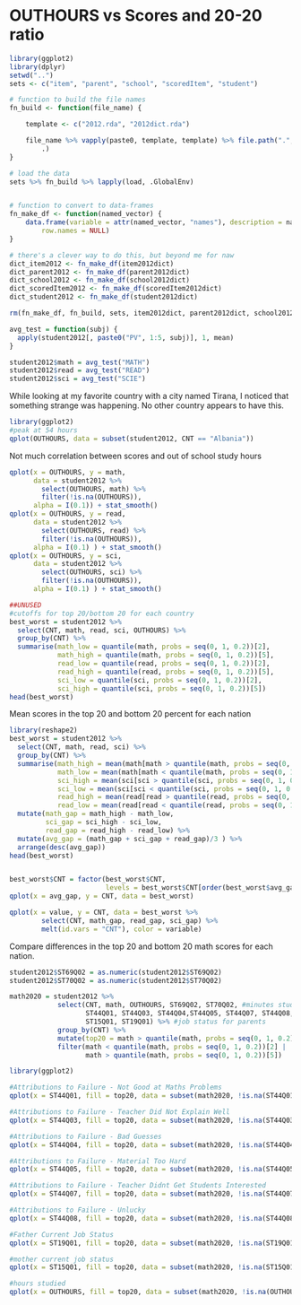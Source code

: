 OUTHOURS vs Scores and 20-20 ratio
========================================================

```r
library(ggplot2)
library(dplyr)
setwd("..")
sets <- c("item", "parent", "school", "scoredItem", "student")

# function to build the file names
fn_build <- function(file_name) {

    template <- c("2012.rda", "2012dict.rda")

    file_name %>% vapply(paste0, template, template) %>% file.path(".", "data", 
        .)
}

# load the data
sets %>% fn_build %>% lapply(load, .GlobalEnv)


# function to convert to data-frames
fn_make_df <- function(named_vector) {
    data.frame(variable = attr(named_vector, "names"), description = named_vector, 
        row.names = NULL)
}

# there's a clever way to do this, but beyond me for naw
dict_item2012 <- fn_make_df(item2012dict)
dict_parent2012 <- fn_make_df(parent2012dict)
dict_school2012 <- fn_make_df(school2012dict)
dict_scoredItem2012 <- fn_make_df(scoredItem2012dict)
dict_student2012 <- fn_make_df(student2012dict)

rm(fn_make_df, fn_build, sets, item2012dict, parent2012dict, school2012dict, scoredItem2012dict, student2012dict)
```

```r
avg_test = function(subj) {
  apply(student2012[, paste0("PV", 1:5, subj)], 1, mean)
}

student2012$math = avg_test("MATH")
student2012$read = avg_test("READ")
student2012$sci = avg_test("SCIE")
```

While looking at my favorite country with a city named Tirana, I noticed that something strange was happening.  No other country appears to have this.
```r
library(ggplot2)
#peak at 54 hours
qplot(OUTHOURS, data = subset(student2012, CNT == "Albania"))
```

Not much correlation between scores and out of school study hours
```r
qplot(x = OUTHOURS, y = math, 
      data = student2012 %>% 
        select(OUTHOURS, math) %>% 
        filter(!is.na(OUTHOURS)), 
      alpha = I(0.1)) + stat_smooth()
qplot(x = OUTHOURS, y = read, 
      data = student2012 %>% 
        select(OUTHOURS, read) %>% 
        filter(!is.na(OUTHOURS)), 
      alpha = I(0.1) ) + stat_smooth()
qplot(x = OUTHOURS, y = sci, 
      data = student2012 %>% 
        select(OUTHOURS, sci) %>% 
        filter(!is.na(OUTHOURS)), 
      alpha = I(0.1) ) + stat_smooth()
```


```r
##UNUSED
#cutoffs for top 20/bottom 20 for each country
best_worst = student2012 %>% 
  select(CNT, math, read, sci, OUTHOURS) %>% 
  group_by(CNT) %>% 
  summarise(math_low = quantile(math, probs = seq(0, 1, 0.2))[2],
            math_high = quantile(math, probs = seq(0, 1, 0.2))[5],
            read_low = quantile(read, probs = seq(0, 1, 0.2))[2],
            read_high = quantile(read, probs = seq(0, 1, 0.2))[5],
            sci_low = quantile(sci, probs = seq(0, 1, 0.2))[2],
            sci_high = quantile(sci, probs = seq(0, 1, 0.2))[5])
head(best_worst)
```

Mean scores in the top 20 and bottom 20 percent for each nation
```r
library(reshape2)
best_worst = student2012 %>% 
  select(CNT, math, read, sci) %>% 
  group_by(CNT) %>% 
  summarise(math_high = mean(math[math > quantile(math, probs = seq(0, 1, 0.2))[5]]),
            math_low = mean(math[math < quantile(math, probs = seq(0, 1, 0.2))[2]]),
            sci_high = mean(sci[sci > quantile(sci, probs = seq(0, 1, 0.2))[5]]),
            sci_low = mean(sci[sci < quantile(sci, probs = seq(0, 1, 0.2))[2]]),
            read_high = mean(read[read > quantile(read, probs = seq(0, 1, 0.2))[5]]),
            read_low = mean(read[read < quantile(read, probs = seq(0, 1, 0.2))[2]])) %>%
  mutate(math_gap = math_high - math_low,
         sci_gap = sci_high - sci_low,
         read_gap = read_high - read_low) %>%
  mutate(avg_gap = (math_gap + sci_gap + read_gap)/3 ) %>%
  arrange(desc(avg_gap))
head(best_worst)


best_worst$CNT = factor(best_worst$CNT, 
                        levels = best_worst$CNT[order(best_worst$avg_gap)])
qplot(x = avg_gap, y = CNT, data = best_worst)

qplot(x = value, y = CNT, data = best_worst %>% 
        select(CNT, math_gap, read_gap, sci_gap) %>% 
        melt(id.vars = "CNT"), color = variable)
```

Compare differences in the top 20 and bottom 20 math scores for each nation.
```r
student2012$ST69Q02 = as.numeric(student2012$ST69Q02)
student2012$ST70Q02 = as.numeric(student2012$ST70Q02)

math2020 = student2012 %>%
            select(CNT, math, OUTHOURS, ST69Q02, ST70Q02, #minutes studying, class periods
                   ST44Q01, ST44Q03, ST44Q04,ST44Q05, ST44Q07, ST44Q08, #attributions to failure
                   ST15Q01, ST19Q01) %>% #job status for parents
            group_by(CNT) %>%
            mutate(top20 = math > quantile(math, probs = seq(0, 1, 0.2))[5]) %>%
            filter(math < quantile(math, probs = seq(0, 1, 0.2))[2] | 
                   math > quantile(math, probs = seq(0, 1, 0.2))[5])
```

```r
library(ggplot2)

#Attributions to Failure - Not Good at Maths Problems
qplot(x = ST44Q01, fill = top20, data = subset(math2020, !is.na(ST44Q01)), geom = "bar", position = "fill")

#Attributions to Failure - Teacher Did Not Explain Well
qplot(x = ST44Q03, fill = top20, data = subset(math2020, !is.na(ST44Q03)), geom = "bar", position = "fill")

#Attributions to Failure - Bad Guesses
qplot(x = ST44Q04, fill = top20, data = subset(math2020, !is.na(ST44Q04)), geom = "bar", position = "fill")

#Attributions to Failure - Material Too Hard
qplot(x = ST44Q05, fill = top20, data = subset(math2020, !is.na(ST44Q05)), geom = "bar", position = "fill")

#Attributions to Failure - Teacher Didnt Get Students Interested
qplot(x = ST44Q07, fill = top20, data = subset(math2020, !is.na(ST44Q07)), geom = "bar", position = "fill")

#Attributions to Failure - Unlucky
qplot(x = ST44Q08, fill = top20, data = subset(math2020, !is.na(ST44Q08)), geom = "bar", position = "fill")

#Father Current Job Status
qplot(x = ST19Q01, fill = top20, data = subset(math2020, !is.na(ST19Q01)), position = "fill")

#mother current job status
qplot(x = ST15Q01, fill = top20, data = subset(math2020, !is.na(ST15Q01)), position = "fill")

#hours studied
qplot(x = OUTHOURS, fill = top20, data = subset(math2020, !is.na(OUTHOURS)), position = "fill")
```
